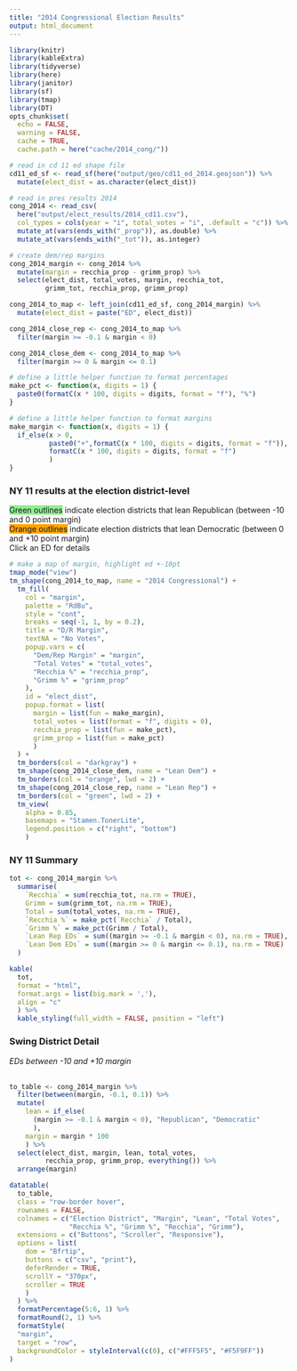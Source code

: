 ```yaml
---
title: "2014 Congressional Election Results"
output: html_document
---
```


```r
library(knitr)
library(kableExtra)
library(tidyverse)
library(here)
library(janitor)
library(sf)
library(tmap)
library(DT)
opts_chunk$set(
  echo = FALSE,
  warning = FALSE,
  cache = TRUE,
  cache.path = here("cache/2014_cong/"))
```

```r
# read in cd 11 ed shape file
cd11_ed_sf <- read_sf(here("output/geo/cd11_ed_2014.geojson")) %>%
  mutate(elect_dist = as.character(elect_dist))

# read in pres results 2014
cong_2014 <- read_csv(
  here("output/elect_results/2014_cd11.csv"),
  col_types = cols(year = "i", total_votes = "i", .default = "c")) %>%
  mutate_at(vars(ends_with("_prop")), as.double) %>%
  mutate_at(vars(ends_with("_tot")), as.integer)

# create dem/rep margins
cong_2014_margin <- cong_2014 %>%
  mutate(margin = recchia_prop - grimm_prop) %>%
  select(elect_dist, total_votes, margin, recchia_tot,
         grimm_tot, recchia_prop, grimm_prop)

cong_2014_to_map <- left_join(cd11_ed_sf, cong_2014_margin) %>%
  mutate(elect_dist = paste("ED", elect_dist))

cong_2014_close_rep <- cong_2014_to_map %>%
  filter(margin >= -0.1 & margin < 0)

cong_2014_close_dem <- cong_2014_to_map %>%
  filter(margin >= 0 & margin <= 0.1)

# define a little helper function to format percentages
make_pct <- function(x, digits = 1) {
  paste0(formatC(x * 100, digits = digits, format = "f"), "%")
}

# define a little helper function to format margins
make_margin <- function(x, digits = 1) {
  if_else(x > 0,
          paste0("+",formatC(x * 100, digits = digits, format = "f")),
          formatC(x * 100, digits = digits, format = "f")
          )
}
```

### NY 11 results at the election district-level

<span style="background-color:lightgreen">Green outlines</span> indicate election districts that lean Republican (between -10 and 0 point margin)  
<span style="background-color:orange">Orange outlines</span> indicate election districts that lean Democratic (between 0 and +10 point margin)  
Click an ED for details 

```r

# make a map of margin, highlight ed +-10pt
tmap_mode("view")
tm_shape(cong_2014_to_map, name = "2014 Congressional") +
  tm_fill(
    col = "margin",
    palette = "RdBu",
    style = "cont",
    breaks = seq(-1, 1, by = 0.2),
    title = "D/R Margin",
    textNA = "No Votes",
    popup.vars = c(
      "Dem/Rep Margin" = "margin",
      "Total Votes" = "total_votes",
      "Recchia %" = "recchia_prop",
      "Grimm %" = "grimm_prop"
    ),
    id = "elect_dist",
    popup.format = list(
      margin = list(fun = make_margin),
      total_votes = list(format = "f", digits = 0),
      recchia_prop = list(fun = make_pct),
      grimm_prop = list(fun = make_pct)
      )
  ) +
  tm_borders(col = "darkgray") +
  tm_shape(cong_2014_close_dem, name = "Lean Dem") +
  tm_borders(col = "orange", lwd = 2) +
  tm_shape(cong_2014_close_rep, name = "Lean Rep") +
  tm_borders(col = "green", lwd = 2) +
  tm_view(
    alpha = 0.85,
    basemaps = "Stamen.TonerLite",
    legend.position = c("right", "bottom")
    )
```

### NY 11 Summary
```r
tot <- cong_2014_margin %>%
  summarise(
    `Recchia` = sum(recchia_tot, na.rm = TRUE),
    Grimm = sum(grimm_tot, na.rm = TRUE),
    Total = sum(total_votes, na.rm = TRUE),
    `Recchia %` = make_pct(`Recchia` / Total),
    `Grimm %` = make_pct(Grimm / Total),
    `Lean Rep EDs` = sum((margin >= -0.1 & margin < 0), na.rm = TRUE),
    `Lean Dem EDs` = sum((margin >= 0 & margin <= 0.1), na.rm = TRUE)
  )

kable(
  tot,
  format = "html",
  format.args = list(big.mark = ','),
  align = "c"
  ) %>%
  kable_styling(full_width = FALSE, position = "left")
```

### Swing District Detail
*EDs between -10 and +10 margin*  
<br>
```r
to_table <- cong_2014_margin %>%
  filter(between(margin, -0.1, 0.1)) %>%
  mutate(
    lean = if_else(
      (margin >= -0.1 & margin < 0), "Republican", "Democratic"
      ),
    margin = margin * 100
    ) %>%
  select(elect_dist, margin, lean, total_votes,
         recchia_prop, grimm_prop, everything()) %>%
  arrange(margin)

datatable(
  to_table,
  class = "row-border hover",
  rownames = FALSE,
  colnames = c("Election District", "Margin", "Lean", "Total Votes",
               "Recchia %", "Grimm %", "Recchia", "Grimm"),
  extensions = c("Buttons", "Scroller", "Responsive"),
  options = list(
    dom = "Bfrtip",
    buttons = c("csv", "print"),
    deferRender = TRUE,
    scrollY = "370px",
    scroller = TRUE
    )
  ) %>%
  formatPercentage(5:6, 1) %>%
  formatRound(2, 1) %>%
  formatStyle(
  "margin",
  target = "row",
  backgroundColor = styleInterval(c(0), c("#FFF5F5", "#F5F9FF"))
)
```



